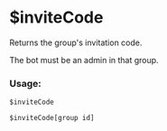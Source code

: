 
# $inviteCode

Returns the group's invitation code.

<Callout>
  The bot must be an admin in that group.
</Callout>

### Usage:

```plain
$inviteCode
```

```plain
$inviteCode[group id]
```
